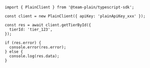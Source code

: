 ```tsx
import { PlainClient } from '@team-plain/typescript-sdk';

const client = new PlainClient({ apiKey: 'plainApiKey_xxx' });

const res = await client.getTierById({
  tierId: 'tier_123',
});

if (res.error) {
  console.error(res.error);
} else {
  console.log(res.data);
}
```
